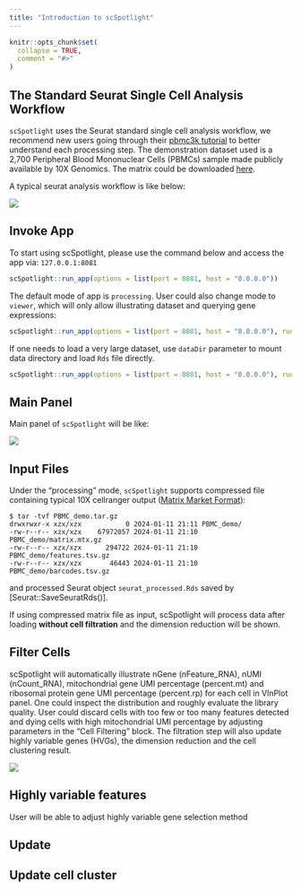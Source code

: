 ```yaml
---
title: "Introduction to scSpotlight"
---
```


```r
knitr::opts_chunk$set(
  collapse = TRUE,
  comment = "#>"
)
```

## The Standard Seurat Single Cell Analysis Workflow

`scSpotlight` uses the Seurat standard single cell analysis workflow, we recommend
new users going through their [pbmc3k tutorial](https://satijalab.org/seurat/articles/pbmc3k_tutorial) 
to better understand each processing step. The demonstration dataset used is a 2,700 
Peripheral Blood Mononuclear Cells (PBMCs) sample made publicly available by 10X Genomics. 
The matrix could be downloaded [here](https://cf.10xgenomics.com/samples/cell/pbmc3k/pbmc3k_filtered_gene_bc_matrices.tar.gz).

A typical seurat analysis workflow is like below:

![](../../inst/images/seurat_standard_workflow.png)

## Invoke App

To start using scSpotlight, please use the command below and access the app via: `127.0.0.1:8081`

```R
scSpotlight::run_app(options = list(port = 8081, host = "0.0.0.0"))
```

The default mode of app is `processing`. User could also change mode to `viewer`, which will only allow illustrating
dataset and querying gene expressions:

```R
scSpotlight::run_app(options = list(port = 8081, host = "0.0.0.0"), runningMode = "viewer")
```

If one needs to load a very large dataset, use `dataDir` parameter to mount data directory and load `Rds` file directly.

```R
scSpotlight::run_app(options = list(port = 8081, host = "0.0.0.0"), runningMode = "viewer", dataDir = "/path/to/data_directory")
```

## Main Panel

Main panel of `scSpotlight` will be like:

![](../../inst/images/main_panel.png)

## Input Files

Under the "processing" mode, `scSpotlight` supports compressed file containing typical 10X 
cellranger output ([Matrix Market Format](https://math.nist.gov/MatrixMarket/formats.html)):

```
$ tar -tvf PBMC_demo.tar.gz
drwxrwxr-x xzx/xzx           0 2024-01-11 21:11 PBMC_demo/
-rw-r--r-- xzx/xzx    67972057 2024-01-11 21:10 PBMC_demo/matrix.mtx.gz
-rw-r--r-- xzx/xzx      294722 2024-01-11 21:10 PBMC_demo/features.tsv.gz
-rw-r--r-- xzx/xzx       46443 2024-01-11 21:10 PBMC_demo/barcodes.tsv.gz
```

and processed Seurat object `seurat_processed.Rds` saved by [Seurat::SaveSeuratRds()].

If using compressed matrix file as input, scSpotlight will process
data after loading **without cell filtration** and the dimension reduction will be shown.

## Filter Cells

scSpotlight will automatically illustrate nGene (nFeature\_RNA), nUMI (nCount\_RNA), mitochondrial
gene UMI percentage (percent.mt) and ribosomal protein gene UMI percentage (percent.rp) for each 
cell in VlnPlot panel. One could inspect the distribution and roughly evaluate the library quality. 
User could discard cells with too few or too many features detected and dying cells with 
high mitochondrial UMI percentage by adjusting parameters in the "Cell Filtering" block. The filtration
step will also update highly variable genes (HVGs), the dimension reduction and the 
cell clustering result.

![](../../inst/images/)

## Highly variable features 

User will be able to adjust highly variable gene selection method

## Update 

## Update cell cluster